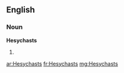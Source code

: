 ==English==

===Noun===
'''Hesychasts'''

# {{plural of|[[Hesychast]]}}

[[ar:Hesychasts]]
[[fr:Hesychasts]]
[[mg:Hesychasts]]